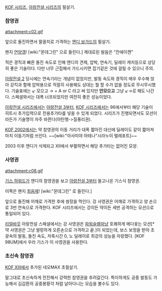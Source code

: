[[KOF 시리즈]], [[아랑전설 시리즈]]의 필살기.

=== 참영권 ===
attachment:c02.gif

앞으로 돌진하면서 팔꿈치로 가격하는 [[앤디 보가드]]의 필살기.

왠지 [[양갱|연양갱]]! [wiki:"몬데그린" 으로 들린다.] 제대로된 발음은 "잔에이켄"

적은 경직과 빠른 돌진 속도로 인해 앤디의 견제, 압박, 연속기, 딜레이 캐치등으로 상당히 좋은 기술이다. 다만 너무 근접해서 가드시키면 잡기같은 것에 걸릴 수 있으니 주의.

[[아랑전설 2]] 당시에는 연속기라는 개념이 없었지만, 발동 속도와 경직이 매우 우수해 앉아 강킥과 함께 압박용으로 적절히 사용해도 상대는 뭘 할 수가 없을 정도로 무시무시했다. 기술표에는  ↙ 모으고 → + A or C 라고 써 있지만 '''안모으고''' 그냥 ↙→로 해도 나간다. 스페셜와서는 대폭 너프되었지만 여전히 좋은 성능이었다.

[[아랑전설 시리즈]]에서는 [[아랑전설 3]]부터, [[KOF 시리즈]]에서는 96에서부터 해당 기술이 히트시 추가입력으로 전용추가타를 넣을 수 있게 되었다. 시리즈가 진행되면서도 모션이라든가 기술명이 자주 바뀐다(아탄행->질풍리권). 

[[KOF 2002]]에서는 약 참영권의 이동 거리가 대폭 짧아진 대신에 딜레이도 같이 짧아져 마치 이동기처럼 쓰인다. ~~[wiki:"아사미야 아테나"시라누이 텔레포트]~~

2003 이후 앤디가 삭제되고 XII에서 부활하면서 해당 추가타는 없어진 모양.

=== 사영권 ===
attachment:c08.gif

[[기스 하워드]]가 앤디의 참영권을 보고 [[아랑전설 3]]부터 들고나온 기스식 참영권.

이쪽은 왠지 [[최음제]]! [wiki:"몬데그린" 로 들린다.]

앞으로 돌진해 어깨로 가격한 후에 쌍장을 먹인다. 강 사영권은 어깨로 가격하고 양 손으로 3번 연속으로 가격한다. KOF 시리즈에서는 강이든 약이든 세번 공격하는 모션으로 통일되어 있다.

[[리얼바웃]] 아랑전설 스페셜에서는 강 사영권은 [[파워슬램]]마냥 호쾌하게 메다꽃는 모션[* 약 사영권은 그냥 썰렁하게 오른손으로 가격하고 끝.]이 되었는데, 보스 보정을 받아 초광속의 발동, 돌진 속도, 저축시간 0, 노 딜레이로 최강의 성능을 자랑했다. [KOF 98UM]에서 우라 기스가 이 사영권을 사용한다.

=== 초신속 참영권 ===
[[KOF XIII]]에서 추가된 네오MAX 초필살기.

말그대로 초신속하게 전진해서 강력한 참영권을 후려갈긴다. 특이하게도 공중 발동도 가능해서 김갑환의 공중봉황각 처럼 날아다니는 모습을 볼수도 있다. 
